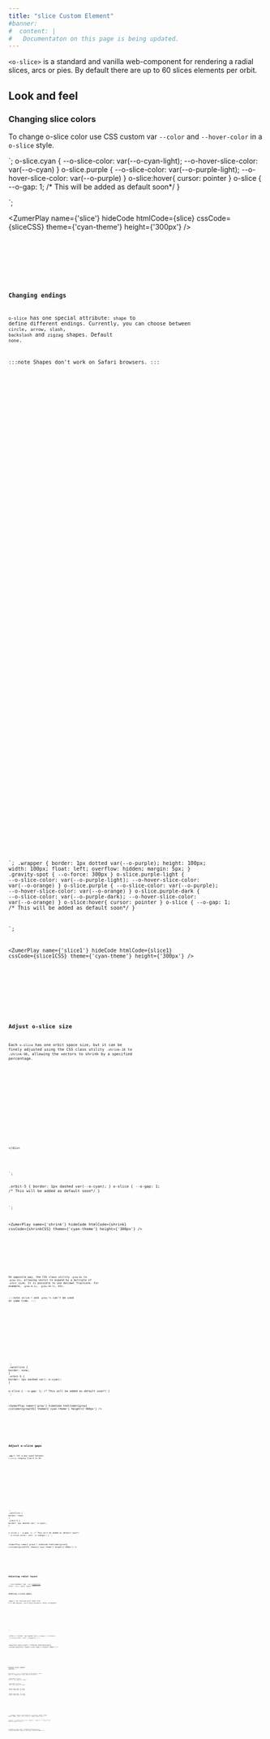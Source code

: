 ```yaml
---
title: "slice Custom Element"
#banner: 
#  content: |
#   Documentaton on this page is being updated.
---
```



`<o-slice>` is a standard and vanilla web-component for rendering a radial slices, arcs or pies. By default there are up to 60 slices elements per orbit. 

## Look and feel


### Changing slice colors
To change o-slice color use CSS custom var `--color` and `--hover-color` in a `o-slice` style.

<div class="bigbang">
  <div class="gravity-spot">
    <div class="orbit-5">
      <o-slice class="cyan"></o-slice>
      <o-slice class="purple"></o-slice>
      <o-slice class="cyan"></o-slice>
      <o-slice class="purple"></o-slice>
      <o-slice class="cyan"></o-slice>
      <o-slice class="purple"></o-slice>
      <o-slice class="cyan"></o-slice>
      <o-slice class="purple"></o-slice>
      <o-slice class="cyan"></o-slice>
      <o-slice class="purple"></o-slice>
      <o-slice class="cyan"></o-slice>
      <o-slice class="purple"></o-slice>
    </div>
  </div>
</div>
`;
o-slice.cyan {
--o-slice-color: var(--o-cyan-light);
--o-hover-slice-color: var(--o-cyan)
}
o-slice.purple {
--o-slice-color: var(--o-purple-light);
--o-hover-slice-color: var(--o-purple)
}
o-slice:hover{
cursor: pointer
}
o-slice {
--o-gap: 1; /* This will be added as default soon*/
}

`;

<ZumerPlay name={'slice'} hideCode htmlCode={slice} cssCode={sliceCSS} theme={'cyan-theme'} height={'300px'} />

<Tabs>
  <TabItem label="HTML" icon="seti:html">
    <Code code={slice} lang="html" />
  </TabItem>
  <TabItem label="CSS" icon="seti:css">
    <Code wrap code={sliceCSS} lang="css" />
  </TabItem>
</Tabs>

### Changing endings

`o-slice` has one special attribute: `shape` to define different endings. Currently, you can choose between `circle`, `arrow`, `slash`, `backslash` and `zigzag` shapes. Default `none`. 

:::note
Shapes don't work on Safari browsers.
:::


<div class="wrapper">
  <div class="bigbang">
    <div class="gravity-spot">
      <div class="orbit-3">
        <o-slice class="grow-1x purple-light" shape="circle"></o-slice>
        <o-slice class="grow-1x purple" shape="circle"></o-slice>
        <o-slice class="grow-1x purple-dark" shape="circle"></o-slice>
      </div>
    </div>
  </div>
</div>
<div class="wrapper">
  <div class="bigbang">
    <div class="gravity-spot">
      <div class="orbit-3">
        <o-slice class="grow-1x purple-light" shape="arrow"></o-slice>
        <o-slice class="grow-1x purple" shape="arrow"></o-slice>
        <o-slice class="grow-1x purple-dark" shape="arrow"></o-slice>
      </div>
    </div>
  </div>
</div>
<div class="wrapper">
  <div class="bigbang">
    <div class="gravity-spot">
      <div class="orbit-3">
        <o-slice class="grow-1x purple-light" shape="zigzag"></o-slice>
        <o-slice class="grow-1x purple" shape="zigzag"></o-slice>
        <o-slice class="grow-1x purple-dark" shape="zigzag"></o-slice>
      </div>
    </div>
  </div>
</div>
<div class="wrapper">
  <div class="bigbang">
    <div class="gravity-spot">
      <div class="orbit-3">
        <o-slice class="grow-1x purple-light" shape="slash"></o-slice>
        <o-slice class="grow-1x purple" shape="slash"></o-slice>
        <o-slice class="grow-1x purple-dark" shape="slash"></o-slice>
      </div>
    </div>
  </div>
</div>
<div class="wrapper">
  <div class="bigbang">
    <div class="gravity-spot">
      <div class="orbit-3">
        <o-slice class="grow-1x purple-light" shape="backslash"></o-slice>
        <o-slice class="grow-1x purple" shape="backslash"></o-slice>
        <o-slice class="grow-1x purple-dark" shape="backslash"></o-slice>
      </div>
    </div>
  </div>
</div>

`;
.wrapper {
border: 1px dotted var(--o-purple);
height: 100px;
width: 100px;
float: left;
overflow: hidden;
margin: 5px;
}
.gravity-spot {
--o-force: 300px
}
o-slice.purple-light {
--o-slice-color: var(--o-purple-light);
--o-hover-slice-color: var(--o-orange)
}
o-slice.purple {
--o-slice-color: var(--o-purple);
--o-hover-slice-color: var(--o-orange)
}
o-slice.purple-dark {
--o-slice-color: var(--o-purple-dark);
--o-hover-slice-color: var(--o-orange)
}
o-slice:hover{
cursor: pointer
}
o-slice {
--o-gap: 1; /* This will be added as default soon*/
}

`;

<ZumerPlay name={'slice1'} hideCode htmlCode={slice1} cssCode={slice1CSS} theme={'cyan-theme'} height={'300px'} />

<Tabs>
  <TabItem label="HTML" icon="seti:html">
    <Code code={slice1} lang="html" />
  </TabItem>
  <TabItem label="CSS" icon="seti:css">
    <Code wrap code={slice1CSS} lang="css" />
  </TabItem>
</Tabs>


## Adjust o-slice size

Each `o-slice` has one orbit space size, but it can be finely adjusted using the CSS class utility `.shrink-10` to `.shrink-90`, allowing the vectors to shrink by a specified percentage. 


<div class="bigbang">
  <div class="gravity-spot">
    <div class="orbit-5">
      <o-slice style="--o-slice-color: var(--o-red)"></o-slice>
      <o-slice class="shrink-90" style="--o-slice-color: var(--o-orange)"></o-slice>
      <o-slice class="shrink-80" style="--o-slice-color: var(--o-yellow)"></o-slice>
      <o-slice class="shrink-70" style="--o-slice-color: var(--o-color)"></o-slice>
      <o-slice class="shrink-60" style="--o-slice-color: var(--o-green)"></o-slice>
      <o-slice class="shrink-50" style="--o-slice-color: var(--o-cyan)"></o-slice>
      <o-slice class="shrink-40" style="--o-slice-color: var(--o-blue)"></o-slice>
      <o-slice class="shrink-30" style="--o-slice-color: var(--o-indigo)"></o-slice>
      <o-slice class="shrink-20" style="--o-slice-color: var(--o-purple)"></o-slice>
      <o-slice class="shrink-10" style="--o-slice-color: var(--o-pink)"></o-slice>
      
    </div>
  </div>
</div>
`;

.orbit-5 {
border: 1px dashed var(--o-cyan);
}
o-slice {
--o-gap: 1; /* This will be added as default soon*/
}

`;

<ZumerPlay name={'shrink'} hideCode htmlCode={shrink} cssCode={shrinkCSS} theme={'cyan-theme'} height={'300px'} />

<Tabs>
  <TabItem label="HTML" icon="seti:html">
    <Code code={shrink} lang="html" />
  </TabItem>
  <TabItem label="CSS" icon="seti:css">
    <Code code={shrinkCSS} lang="css" />
  </TabItem>
</Tabs>

On opposite way, the CSS class utility `.grow-0x` to `.grow-12x`, allowing vector to expand by a multiple of `.orbit` size. It is possible to use decimal fractions. For example,  `.grow-0.1x`,  `.grow-10.7x`, etc.

:::note
`shrink-*` and `.grow-*x` can't be used at same time.
:::


<div class="bigbang">
  <div class="gravity-spot">
    <div class="orbit-4">
      <o-slice class="grow-0.2x" style="--o-slice-color: var(--o-red)"></o-slice>
      <o-slice class="grow-0.4x" style="--o-slice-color: var(--o-orange)"></o-slice>
      <o-slice class="grow-0.6x" style="--o-slice-color: var(--o-yellow)"></o-slice>
      <o-slice class="grow-1.2X" style="--o-slice-color: var(--o-green)"></o-slice>
      <o-slice class="grow-2x" style="--o-slice-color: var(--o-cyan)"></o-slice>
      <o-slice class="grow-2.5x" style="--o-slice-color: var(--o-blue)"></o-slice>
      <o-slice class="grow-3x" style="--o-slice-color: var(--o-indigo)"></o-slice>
      <o-slice class="grow-4x" style="--o-slice-color: var(--o-purple)"></o-slice>
    </div>
  </div>
</div>
`;
.satellite {
border: none;
}
.orbit-5 {
border: 1px dashed var(--o-cyan);
}

o-slice {
--o-gap: 1; /* This will be added as default soon*/
}
`;

<ZumerPlay name={'grow'} hideCode htmlCode={grow} cssCode={growCSS} theme={'cyan-theme'} height={'400px'} />

<Tabs>
  <TabItem label="HTML" icon="seti:html">
    <Code code={grow} lang="html" />
  </TabItem>
  <TabItem label="CSS" icon="seti:css">
    <Code code={growCSS} lang="css" />
  </TabItem>
</Tabs>

## Adjust o-slice gaps
**`.gap-*`:** Set a gap space between `o-slices` ranging from 0 to 30, 


<div class="bigbang">
  <div class="gravity-spot">
    <div class="orbit-4">
      <o-slice class="gap-0"></o-slice>
      <o-slice class="gap-2"></o-slice>
      <o-slice class="gap-3"></o-slice>
      <o-slice class="gap-4"></o-slice>
      <o-slice class="gap-5"></o-slice>
      <o-slice class="gap-6"></o-slice>
      <o-slice class="gap-7"></o-slice>
      <o-slice class="gap-30"></o-slice>
    </div>
  </div>
</div>
`;
.satellite {
border: none;
}
.orbit-5 {
border: 1px dashed var(--o-cyan);
}

o-slice {
--o-gap: 1; /* This will be added as default soon*/
--o-slice-color: var(--o-indigo);
}
`;

<ZumerPlay name={'grow1'} hideCode htmlCode={grow1} cssCode={grow1CSS} theme={'cyan-theme'} height={'400px'} />

<Tabs>
  <TabItem label="HTML" icon="seti:html">
    <Code code={grow1} lang="html" />
  </TabItem>
  <TabItem label="CSS" icon="seti:css">
    <Code code={grow1CSS} lang="css" />
  </TabItem>
</Tabs>

## Adjusting radial layout

:::note
Remember that `.orbit` [properties](/orbit-docs/elements/orbit/#distribution-of-orbit-children-elements) affect `.vector` radial layout. 
:::

### Arbitrary o-slice angle.

**`.angle-*`:** Set starting point angle from 0 to 360 degrees, overrriding automatic radial arragement.

<div class="bigbang">
  <div class="gravity-spot">
    <div class="orbit-5 range-90">
      <o-slice class=" angle-115"></o-slice>
    </div>
  </div>
</div>
`;

.orbit-5 {
border: 1px dashed var(--o-cyan);
}
o-slice {
--o-slice-color: var(--o-purple);
}
`;

<ZumerPlay name={'angle'} hideCode htmlCode={angle} cssCode={angleCSS} theme={'cyan-theme'} height={'300px'} />

<Tabs>
  <TabItem label="HTML" icon="seti:html">
    <Code code={angle} lang="html" />
  </TabItem>
  <TabItem label="CSS" icon="seti:css">
    <Code code={angleCSS} lang="css" />
  </TabItem>
</Tabs>

### Relative vector orbital position

By default, `.vector` is positioned in the middle of orbit path. To change that, there some CSS utilities:

**`.inner-orbit`:** To place an`.vector` just below its orbit.

**`.outer-orbit`:** To place `.vector` just above its orbit.

**`.quarter-inner-orbit`:** To place `.vector` a 25% into its orbit.

**`.quarter-outer-orbit`:** To place `.vector` a 25% outer its orbit.


  <div class="bigbang">
    <div class="gravity-spot">
      <div class="orbit-3">
        <o-slice class="outer-orbit "></o-slice>
        <o-slice class="quarter-outer-orbit"></o-slice>
        <o-slice class="quarter-inner-orbit"></o-slice>
        <o-slice class="inner-orbit"></o-slice>
      </div>
     
  </div>

`;
.wrapper {
border: 1px dotted var(--o-purple);
height: 250px;
width: 250px;
float: left;
overflow: hidden;
margin: 5px;
}

o-slice {
--o-slice-color: var(--o-pink);
--o-gap: 1; /* This will be added as default soon*/
}



`;

<ZumerPlay name={'inner'} hideCode htmlCode={inner} cssCode={innerCSS} theme={'cyan-theme'} height={'300px'} />

<Tabs>
  <TabItem label="HTML" icon="seti:html">
    <Code code={inner} lang="html" />
  </TabItem>
  <TabItem label="CSS" icon="seti:css">
    <Code code={innerCSS} lang="css" />
  </TabItem>
</Tabs>
